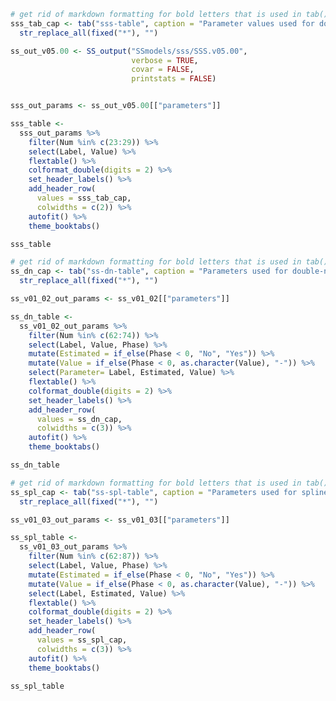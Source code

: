 



```r
# get rid of markdown formatting for bold letters that is used in tab() function
sss_tab_cap <- tab("sss-table", caption = "Parameter values used for double-normal length-based selectivity in the Simple Stock Synthesis model.") %>%
  str_replace_all(fixed("*"), "")

ss_out_v05.00 <- SS_output("SSmodels/sss/SSS.v05.00",
                           verbose = TRUE,
                           covar = FALSE,
                           printstats = FALSE)


sss_out_params <- ss_out_v05.00[["parameters"]]

sss_table <-
  sss_out_params %>%
    filter(Num %in% c(23:29)) %>%
    select(Label, Value) %>%
    flextable() %>%
    colformat_double(digits = 2) %>%
    set_header_labels() %>%
    add_header_row(
      values = sss_tab_cap,
      colwidths = c(2)) %>%
    autofit() %>%
    theme_booktabs()

sss_table

```

\newpage


```r

# get rid of markdown formatting for bold letters that is used in tab() function
ss_dn_cap <- tab("ss-dn-table", caption = "Parameters used for double-normal length-based selectivity in the Stock Synthesis model fit to length data. For parameters that are not estimated, the specificed value is shown.") %>%
  str_replace_all(fixed("*"), "")

ss_v01_02_out_params <- ss_v01_02[["parameters"]]

ss_dn_table <-
  ss_v01_02_out_params %>%
    filter(Num %in% c(62:74)) %>%
    select(Label, Value, Phase) %>%
    mutate(Estimated = if_else(Phase < 0, "No", "Yes")) %>%
    mutate(Value = if_else(Phase < 0, as.character(Value), "-")) %>%
    select(Parameter= Label, Estimated, Value) %>%
    flextable() %>%
    colformat_double(digits = 2) %>%
    set_header_labels() %>%
    add_header_row(
      values = ss_dn_cap,
      colwidths = c(3)) %>%
    autofit() %>%
    theme_booktabs()

ss_dn_table
```


\newpage

```r

# get rid of markdown formatting for bold letters that is used in tab() function
ss_spl_cap <- tab("ss-spl-table", caption = "Parameters used for spline length-based selectivity in the Stock Synthesis model fit to length data. For parameters that are not estimated, the specificed value is shown.") %>%
  str_replace_all(fixed("*"), "")

ss_v01_03_out_params <- ss_v01_03[["parameters"]]

ss_spl_table <-
  ss_v01_03_out_params %>%
    filter(Num %in% c(62:87)) %>%
    select(Label, Value, Phase) %>%
    mutate(Estimated = if_else(Phase < 0, "No", "Yes")) %>%
    mutate(Value = if_else(Phase < 0, as.character(Value), "-")) %>%
    select(Label, Estimated, Value) %>%
    flextable() %>%
    colformat_double(digits = 2) %>%
    set_header_labels() %>%
    add_header_row(
      values = ss_spl_cap,
      colwidths = c(3)) %>%
    autofit() %>%
    theme_booktabs()

ss_spl_table
```

\newpage



